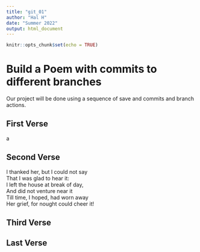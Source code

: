 ```yaml
---
title: "git_01"
author: "Hal H"
date: "Summer 2022"
output: html_document
---
```


```r
knitr::opts_chunk$set(echo = TRUE)
```
# Build a Poem with commits to different branches
Our project will be done using a sequence of save and commits and branch actions.
<!-- Do not modify or change any text in "!--" bracketed areas such as this --- these are instructions to
you, if you change any of this the git program will notice it and compromise your git merging strategy !-->

## First Verse 
<!--Put the first five lines of a poem by Lewis Carrol in this section!-->

a

## Second Verse
<!--Put the first five lines of a poem by Robert Frost here!-->

I thanked her, but I could not say  
That I was glad to hear it:  
I left the house at break of day,  
And did not venture near it  
Till time, I hoped, had worn away  
Her grief, for nought could cheer it!  
  

## Third Verse
<!--Put the first two verses of The Walrus and the Carpenter here!-->

## Last Verse
<!--Put a short poem of your choice 8-20 lines,here!-->
